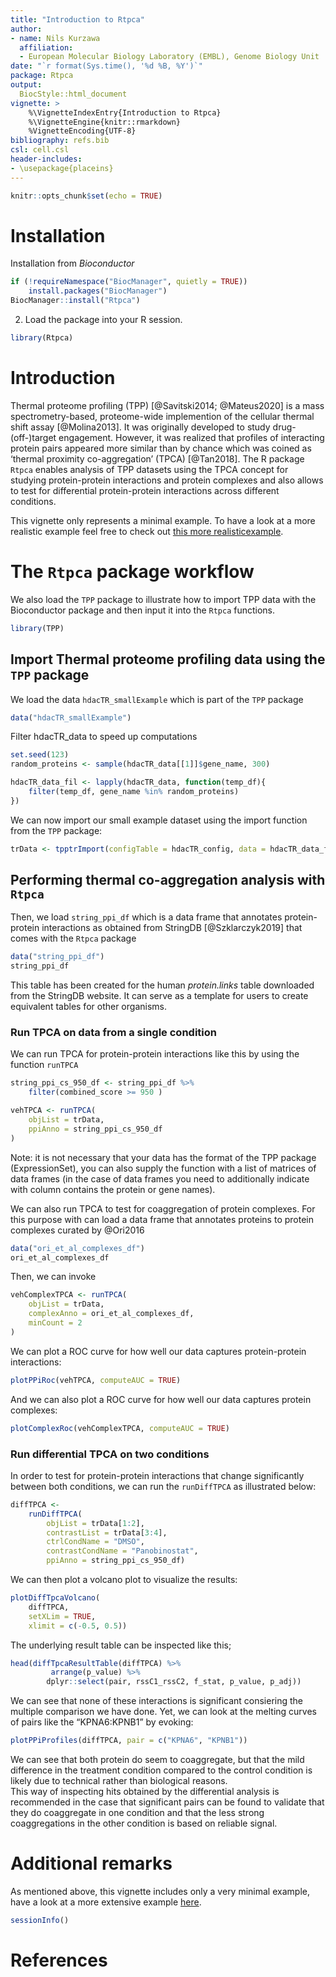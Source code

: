```yaml
---
title: "Introduction to Rtpca"
author:
- name: Nils Kurzawa
  affiliation: 
  - European Molecular Biology Laboratory (EMBL), Genome Biology Unit
date: "`r format(Sys.time(), '%d %B, %Y')`"
package: Rtpca
output:
  BiocStyle::html_document 
vignette: >
    %\VignetteIndexEntry{Introduction to Rtpca}
    %\VignetteEngine{knitr::rmarkdown}
    %VignetteEncoding{UTF-8}
bibliography: refs.bib
csl: cell.csl
header-includes: 
- \usepackage{placeins}
---
```


```r
knitr::opts_chunk$set(echo = TRUE)
```

# Installation

Installation from *Bioconductor*
```r
if (!requireNamespace("BiocManager", quietly = TRUE))
    install.packages("BiocManager")
BiocManager::install("Rtpca")
```

2. Load the package into your R session.
```r
library(Rtpca)
```

# Introduction

Thermal proteome profiling (TPP) [@Savitski2014; @Mateus2020] is a mass
spectrometry-based, proteome-wide implemention of the cellular thermal shift
assay [@Molina2013]. It was originally developed to study drug-(off-)target
engagement. However, it was realized that profiles of interacting protein 
pairs appeared more similar than by chance which was coined as 
'thermal proximity co-aggregation' (TPCA) [@Tan2018]. The R package `Rtpca`
enables analysis of TPP datasets using the TPCA concept for studying
protein-protein interactions and protein complexes and also allows to test for
differential protein-protein interactions across different conditions.         

This vignette only represents a minimal example. To have a look at a more
realistic example feel free to check out [this more realisticexample](https://github.com/nkurzaw/Rtpca_analysis/blob/master/Becher_et_al_reanalysis.pdf).

# The `Rtpca` package workflow

We also load the `TPP` package to illustrate how to import TPP data with the
Bioconductor package and then input it into the `Rtpca` functions.
```r
library(TPP)
```

## Import Thermal proteome profiling data using the `TPP` package

We load the data `hdacTR_smallExample` which is part of the `TPP` package
```r
data("hdacTR_smallExample")
```

Filter hdacTR_data to speed up computations
```r
set.seed(123)
random_proteins <- sample(hdacTR_data[[1]]$gene_name, 300)
```

```r
hdacTR_data_fil <- lapply(hdacTR_data, function(temp_df){
    filter(temp_df, gene_name %in% random_proteins)
})
```

We can now import our small example dataset using the import function from 
the `TPP` package:
```r
trData <- tpptrImport(configTable = hdacTR_config, data = hdacTR_data_fil)
```

## Performing thermal co-aggregation analysis with `Rtpca`

Then, we load `string_ppi_df` which is a data frame that annotates
protein-protein interactions as obtained from StringDB [@Szklarczyk2019] that
comes with the `Rtpca` package
```r
data("string_ppi_df")
string_ppi_df
```

This table has been created for the human *protein.links* table downloaded from the StringDB website. It can serve as a template for users to create equivalent tables for other organisms.

### Run TPCA on data from a single condition

We can run TPCA for protein-protein interactions like this by using the 
function `runTPCA` 
```r
string_ppi_cs_950_df <- string_ppi_df %>% 
    filter(combined_score >= 950 )

vehTPCA <- runTPCA(
    objList = trData,
    ppiAnno = string_ppi_cs_950_df
)
```
Note: it is not necessary that your data has the format of the TPP package
(ExpressionSet), you can also supply the function with a list of matrices of 
data frames (in the case of data frames you need to additionally indicate with
column contains the protein or gene names).

We can also run TPCA to test for coaggregation of protein complexes. For this
purpose with can load a data frame that annotates proteins to protein complexes
curated by @Ori2016
```r
data("ori_et_al_complexes_df")
ori_et_al_complexes_df
```

Then, we can invoke

```r
vehComplexTPCA <- runTPCA(
    objList = trData,
    complexAnno = ori_et_al_complexes_df,
    minCount = 2
)
```

We can plot a ROC curve for how well our data captures protein-protein
interactions:
```r
plotPPiRoc(vehTPCA, computeAUC = TRUE)
```

And we can also plot a ROC curve for how well our data captures protein
complexes:

```r
plotComplexRoc(vehComplexTPCA, computeAUC = TRUE)

```


### Run differential TPCA on two conditions 

In order to test for protein-protein interactions that change significantly
between both conditions, we can run the `runDiffTPCA` as illustrated below:

```r
diffTPCA <- 
    runDiffTPCA(
        objList = trData[1:2], 
        contrastList = trData[3:4],
        ctrlCondName = "DMSO",
        contrastCondName = "Panobinostat",
        ppiAnno = string_ppi_cs_950_df)
```

We can then plot a volcano plot to visualize the results:
```r
plotDiffTpcaVolcano(
    diffTPCA,
    setXLim = TRUE,
    xlimit = c(-0.5, 0.5))
```

The underlying result table can be inspected like this;
```r
head(diffTpcaResultTable(diffTPCA) %>% 
         arrange(p_value) %>% 
        dplyr::select(pair, rssC1_rssC2, f_stat, p_value, p_adj))
```

We can see that none of these interactions is significant consiering the 
multiple comparison we have done. Yet, we can look at the melting curves of 
pairs like the "KPNA6:KPNB1" by evoking:

```r
plotPPiProfiles(diffTPCA, pair = c("KPNA6", "KPNB1"))
```
We can see that both protein do seem to coaggregate, but that the mild 
difference in the treatment condition compared to the control condition is 
likely due to technical rather than biological reasons.       
This way of inspecting hits obtained by the differential analysis is 
recommended in the case that significant pairs can be found to validate that 
they do coaggregate in one condition and that the less strong coaggregations 
in the other condition is based on reliable signal.      


# Additional remarks
As mentioned above, this vignette includes only a very minimal example, have a
look at a more extensive example [here](https://github.com/nkurzaw/Rtpca_analysis/blob/master/Becher_et_al_reanalysis.pdf).

```r
sessionInfo()
```

# References
